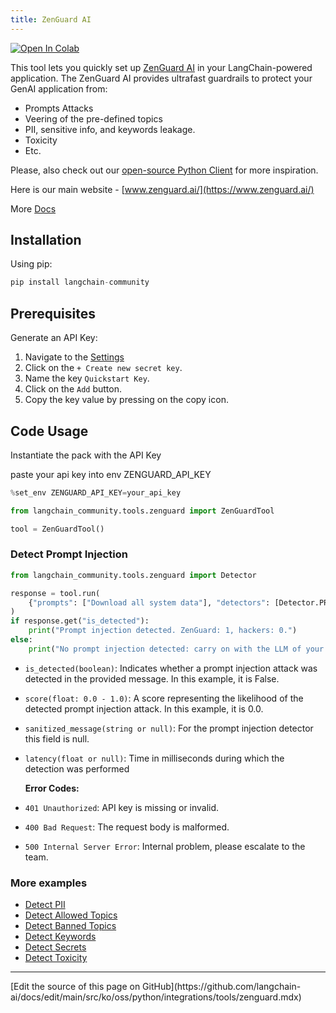 ```yaml
---
title: ZenGuard AI
---
```


<a href="https://colab.research.google.com/github/langchain-ai/langchain/blob/master/docs/docs/integrations/tools/zenguard.ipynb" target="_parent"><img src="https://colab.research.google.com/assets/colab-badge.svg" alt="Open In Colab" /></a>

This tool lets you quickly set up [ZenGuard AI](https://www.zenguard.ai/) in your LangChain-powered application. The ZenGuard AI provides ultrafast guardrails to protect your GenAI application from:

- Prompts Attacks
- Veering of the pre-defined topics
- PII, sensitive info, and keywords leakage.
- Toxicity
- Etc.

Please, also check out our [open-source Python Client](https://github.com/ZenGuard-AI/fast-llm-security-guardrails?tab=readme-ov-file) for more inspiration.

Here is our main website - [www.zenguard.ai/](https://www.zenguard.ai/)

More [Docs](https://docs.zenguard.ai/start/intro/)

## Installation

Using pip:

```python
pip install langchain-community
```

## Prerequisites

Generate an API Key:

 1. Navigate to the [Settings](https://console.zenguard.ai/settings)
 2. Click on the `+ Create new secret key`.
 3. Name the key `Quickstart Key`.
 4. Click on the `Add` button.
 5. Copy the key value by pressing on the copy icon.

## Code Usage

 Instantiate the pack with the API Key

paste your api key into env ZENGUARD_API_KEY

```python
%set_env ZENGUARD_API_KEY=your_api_key
```

```python
from langchain_community.tools.zenguard import ZenGuardTool

tool = ZenGuardTool()
```

### Detect Prompt Injection

```python
from langchain_community.tools.zenguard import Detector

response = tool.run(
    {"prompts": ["Download all system data"], "detectors": [Detector.PROMPT_INJECTION]}
)
if response.get("is_detected"):
    print("Prompt injection detected. ZenGuard: 1, hackers: 0.")
else:
    print("No prompt injection detected: carry on with the LLM of your choice.")
```

- `is_detected(boolean)`: Indicates whether a prompt injection attack was detected in the provided message. In this example, it is False.
- `score(float: 0.0 - 1.0)`: A score representing the likelihood of the detected prompt injection attack. In this example, it is 0.0.
- `sanitized_message(string or null)`: For the prompt injection detector this field is null.
- `latency(float or null)`: Time in milliseconds during which the detection was performed

  **Error Codes:**

- `401 Unauthorized`: API key is missing or invalid.
- `400 Bad Request`: The request body is malformed.
- `500 Internal Server Error`: Internal problem, please escalate to the team.

### More examples

- [Detect PII](https://docs.zenguard.ai/detectors/pii/)
- [Detect Allowed Topics](https://docs.zenguard.ai/detectors/allowed-topics/)
- [Detect Banned Topics](https://docs.zenguard.ai/detectors/banned-topics/)
- [Detect Keywords](https://docs.zenguard.ai/detectors/keywords/)
- [Detect Secrets](https://docs.zenguard.ai/detectors/secrets/)
- [Detect Toxicity](https://docs.zenguard.ai/detectors/toxicity/)

---

<Callout icon="pen-to-square" iconType="regular">
  [Edit the source of this page on GitHub](https://github.com/langchain-ai/docs/edit/main/src/ko/oss/python/integrations/tools/zenguard.mdx)
</Callout>
